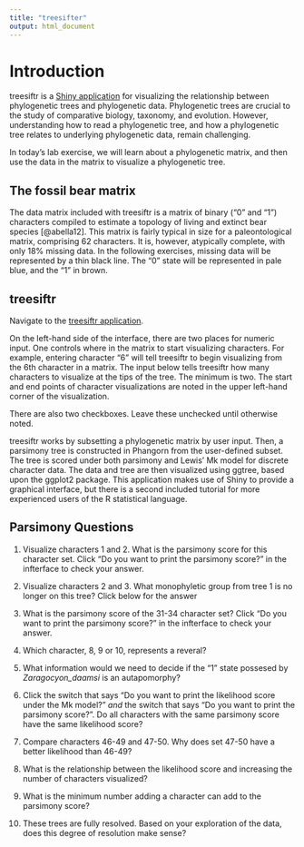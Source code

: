 ```yaml
---
title: "treesifter"
output: html_document
---
```

# Introduction

treesiftr is a [Shiny application](https://wrightaprilm.shinyapps.io/treesiftr_app/) for visualizing the relationship between phylogenetic trees and phylogenetic data. Phylogenetic trees are crucial to the study of comparative biology, taxonomy, and evolution. However, understanding how to read a phylogenetic tree, and how a phylogenetic tree relates to underlying phylogenetic data, remain challenging.

In today's lab exercise, we will learn about a phylogenetic matrix, and then use the data in the matrix to visualize a phylogenetic tree.

## The fossil bear matrix

The data matrix included with treesiftr is a matrix of binary ("0" and "1") characters compiled to estimate a topology of living and extinct bear species [@abella12]. This matrix is fairly typical in size for a paleontological matrix, comprising 62 characters. It is, however, atypically complete, with only 18% missing data. In the following exercises, missing data will be represented by a thin black line. The "0" state will be represented in pale blue, and the "1" in brown.

## treesiftr

Navigate to the [treesiftr application](https://wrightaprilm.shinyapps.io/treesiftr_app/).

On the left-hand side of the interface, there are two places for numeric input. One controls where in the matrix to start visualizing characters. For example, entering character "6" will tell treesiftr to begin visualizing from the 6th character in a matrix. The input below tells treesiftr how many characters to visualize at the tips of the tree. The minimum is two. The start and end points of character visualizations are noted in the upper left-hand corner of the visualization.

There are also two checkboxes. Leave these unchecked until otherwise noted.

treesiftr works by subsetting a phylogenetic matrix by user input. Then, a parsimony tree is constructed in Phangorn from the user-defined subset. The tree is scored under both parsimony and Lewis' Mk model for discrete character data. The data and tree are then visualized using ggtree, based upon the ggplot2 package. This application makes use of Shiny to provide a graphical interface, but there is a second included tutorial for more experienced users of the R statistical language.

## Parsimony Questions

1. Visualize characters 1 and 2. What is the parsimony score for this character set. Click "Do you want to print the parsimony score?" in the infterface to check your answer.

2. Visualize characters 2 and 3. What monophyletic group from tree 1 is no longer on this tree? Click below for the answer

3. What is the parsimony score of the 31-34 character set? Click "Do you want to print the parsimony score?" in the infterface to check your answer.
 
4. Which character, 8, 9 or 10, represents a reveral?

5. What information would we need to decide if the "1" state possesed by _Zaragocyon_daamsi_ is an autapomorphy? 

6. Click the switch that says "Do you want to print the likelihood score under the Mk model?" _and_ the switch that says "Do you want to print the parsimony score?". Do all characters with the same parsimony score have the same likelihood score? 

7. Compare characters 46-49 and 47-50. Why does set 47-50 have a better likelihood than 46-49? 

8. What is the relationship between the likelihood score and increasing the number of characters visualized? 

9. What is the minimum number adding a character can add to the parsimony score?

10. These trees are fully resolved. Based on your exploration of the data, does this degree of resolution make sense?



